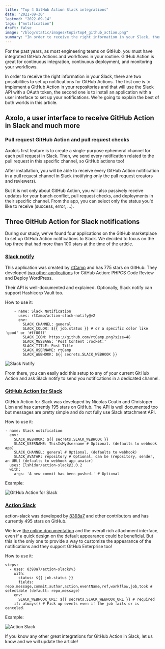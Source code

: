 ```yaml
---
title: "Top 4 GitHub Action Slack integrations"
date: "2021-09-30"
lastmod: "2022-09-14"
tags: ["notification"]
draft: false
image: "/blog/static/images/top5/top4_github_action.png"
summary: "In order to receive the right information in your Slack, there are two possibilities to set up notifications for GitHub Actions. The first one is to implement a GitHub Action in your repositories and that will use the Slack API with a OAuth token, the second one is to install an application with a user interface to set up your notifications. We’re going to explain the best of both worlds in this article."
---
```


<TOCInline toc={props.toc} toHeading={3} asDisclosure />

For the past years, as most engineering teams on GitHub, you must have integrated GitHub Actions and workflows in your routine. GitHub Action is great for continuous integration, continuous deployment, and monitoring your workflows.

In order to receive the right information in your Slack, there are two possibilities to set up notifications for GitHub Actions. The first one is to implement a GitHub Action in your repositories and that will use the Slack API with a OAuth token, the second one is to install an application with a user interface to set up your notifications. We’re going to explain the best of both worlds in this article.

## Axolo, a user interface to receive GitHub Action in Slack and much more

### Pull request GitHub Action and pull request checks

Axolo’s first feature is to create a single-purpose ephemeral channel for each pull request in Slack. Then, we send every notification related to the pull request in this specific channel, so GitHub actions too!

After installation, you will be able to receive every GitHub Action notification in a pull request channel in Slack (notifying only the pull request creators and reviewers).

But it is not only about GitHub Action, you will also passively receive updates for your banch conflict, pull request checks, and deployments in their specific channel. From the app, you can select only the status you'd like to receive (success, error, ...).

<ImageContainer
  src="/blog/static/images/screenshots/pr_checks.png"
  alt="Axolo PR checks"
  width={1732}
  height={780}
  classNameDiv="mx-20"
/>

<CTABanner type="try" />

## Three GitHub Action for Slack notifications

During our study, we’ve found four applications on the GitHub marketplace to set up GitHub Action notifications to Slack. We decided to focus on the top three that had more than 100 stars at the time of the article.

### <a target="_blank" rel="noopener noreferrer nofollow" href="https://github.com/marketplace/actions/slack-notify">Slack notify</a>

This application was created by <a target="_blank" rel="noopener noreferrer nofollow" href="https://github.com/rtCamp/">rtCamp</a> and has 775 stars on GitHub. They developed <a target="_blank" rel="noopener noreferrer nofollow" href="https://github.com/rtCamp/github-actions-library/">two other applications</a> for GitHub Action: PHPCS Code Review and Deploy WordPress.

Their API is well-documented and explained. Optionally, Slack notify can support Hashicorp Vault too.

How to use it:

```
    - name: Slack Notification
      uses: rtCamp/action-slack-notify@v2
      env:
        SLACK_CHANNEL: general
        SLACK_COLOR: ${{ job.status }} # or a specific color like 'good' or '#ff00ff'
        SLACK_ICON: https://github.com/rtCamp.png?size=48
        SLACK_MESSAGE: 'Post Content :rocket:'
        SLACK_TITLE: Post Title
        SLACK_USERNAME: rtCamp
        SLACK_WEBHOOK: ${{ secrets.SLACK_WEBHOOK }}
```

<div style={{ display: "flex", justifyContent: "center" }}>
  <img
    src="https://axolo.s3.eu-west-3.amazonaws.com/communication/blog/Slack+Notify.png"
    alt="Slack Notify"
    style={{ maxWidth: "450px", borderRadius: "25px" }}
  />
</div>

From there, you can easily add this setup to any of your current GitHub Action and ask Slack notify to send you notifications in a dedicated channel.

### <a target="_blank" rel="noopener noreferrer nofollow" href="https://github.com/marketplace/actions/github-action-for-slack">GitHub Action for Slack</a>

GitHub Action for Slack was developed by Nicolas Coutin and Christoper Lion and has currently 195 stars on GitHub. The API is well documented too but messages are pretty simple and do not fully use Slack attachment API.

How to use it:

```
- name: Slack notification
  env:
    SLACK_WEBHOOK: ${{ secrets.SLACK_WEBHOOK }}
    SLACK_USERNAME: ThisIsMyUsername # Optional. (defaults to webhook app)
    SLACK_CHANNEL: general # Optional. (defaults to webhook)
    SLACK_AVATAR: repository # Optional. can be (repository, sender, an URL) (defaults to webhook app avatar)
  uses: Ilshidur/action-slack@2.0.2
  with:
    args: 'A new commit has been pushed.' # Optional
```

Example:

<div style={{ display: "flex", justifyContent: "center" }}>
  <img
    src="https://axolo.s3.eu-west-3.amazonaws.com/communication/blog/githubaction_for_slack.png"
    alt="GitHub Action for Slack"
    style={{ maxWidth: "350px", borderRadius: "25px" }}
  />
</div>

### <a target="_blank" rel="noopener noreferrer nofollow" href="https://github.com/marketplace/actions/action-slack">Action Slack</a>

action-slack was developed by <a target="_blank" rel="noopener noreferrer nofollow" href="https://github.com/8398a7">8398a7</a> and other contributors and has currently 495 stars on GitHub.

We love <a target="_blank" rel="noopener noreferrer nofollow" href="https://action-slack.netlify.app/">the online documentation</a> and the overall rich attachment interface, even if a quick design on the default appearance could be beneficial. But this is the only one to provide a way to customize the appearance of the notifications and they support GitHub Enterprise too!

How to use it:

```
steps:
  - uses: 8398a7/action-slack@v3
    with:
      status: ${{ job.status }}
      fields: repo,message,commit,author,action,eventName,ref,workflow,job,took # selectable (default: repo,message)
    env:
      SLACK_WEBHOOK_URL: ${{ secrets.SLACK_WEBHOOK_URL }} # required
    if: always() # Pick up events even if the job fails or is canceled.
```

Example:

<div style={{ display: "flex", justifyContent: "center" }}>
  <img
    src="https://axolo.s3.eu-west-3.amazonaws.com/communication/blog/action-slack.png"
    alt="Action Slack"
    style={{ maxWidth: "450px", borderRadius: "25px" }}
  />
</div>

If you know any other great integrations for GitHub Action in Slack, let us know and we will update the
article!
